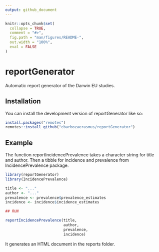 ---
output: github_document
---

<!-- README.md is generated from README.Rmd. Please edit that file -->

```{r, include = FALSE}
knitr::opts_chunk$set(
  collapse = TRUE,
  comment = "#>",
  fig.path = "man/figures/README-",
  out.width = "100%",
  eval = FALSE
)
```

# reportGenerator

<!-- badges: start -->
<!-- badges: end -->

Automatic report generator of the Darwin EU studies. 

## Installation

You can install the development version of reportGenerator like so:

``` r
install.packages("remotes")
remotes::install_github("cbarbozaerasmus/reportGenerator")
```

## Example

The function reportIncidencePrevalence takes a character string for title and author. Then a tibble for incidence and prevalence from IncidencePrevalence package. 

```{r }
library(reportGenerator)
library(IncidencePrevalence)

title <- "..."
author <- "..."
prevalence <- prevalence$prevalence_estimates
incidence <- incidence$incidence_estimates

## RUN

reportIncidencePrevalence(title,
                          author,
                          prevalence,
                          incidence)
```

It generates an HTML document in the reports folder. 
